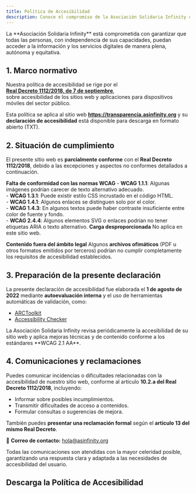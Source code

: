 ```yaml
---
title: Política de Accesibilidad
description: Conoce el compromiso de la Asociación Solidaria Infinity con la accesibilidad universal de sus sitios web y recursos digitales, conforme al Real Decreto 1112/2018 sobre accesibilidad web del sector público.
---
```



<Aside type="note" title="Compromiso con la accesibilidad digital">
La **Asociación Solidaria Infinity** está comprometida con garantizar que todas las personas, con independencia de sus capacidades, puedan acceder a la información y los servicios digitales de manera plena, autónoma y equitativa.
</Aside>

## 1. Marco normativo

Nuestra política de accesibilidad se rige por el  
[**Real Decreto 1112/2018, de 7 de septiembre**](https://www.boe.es/eli/es/rd/2018/09/07/1112),  
sobre accesibilidad de los sitios web y aplicaciones para dispositivos móviles del sector público.  

Esta política se aplica al sitio web **https://transparencia.asinfinity.org** y su **declaración de accesibilidad** está disponible para descarga en formato abierto (TXT).

<DocCardLink ref="2024_declaracion_accesibilidad" />

## 2. Situación de cumplimiento

El presente sitio web es **parcialmente conforme** con el **Real Decreto 1112/2018**, debido a las excepciones y aspectos no conformes detallados a continuación.

**Falta de conformidad con las normas WCAG**
    - **WCAG 1.1.1**: Algunas imágenes podrían carecer de texto alternativo adecuado.  
    - **WCAG 1.3.1**: Puede existir estilo CSS incrustado en el código HTML.  
    - **WCAG 1.4.1**: Algunos enlaces se distinguen solo por el color.  
    - **WCAG 1.4.3**: En algunos textos puede haber contraste insuficiente entre color de fuente y fondo.  
    - **WCAG 2.4.4**: Algunos elementos SVG o enlaces podrían no tener etiquetas ARIA o texto alternativo.
**Carga desproporcionada**
    No aplica en este sitio web.

**Contenido fuera del ámbito legal**
    Algunos **archivos ofimáticos** (PDF u otros formatos emitidos por terceros) podrían no cumplir completamente los requisitos de accesibilidad establecidos.

## 3. Preparación de la presente declaración

La presente declaración de accesibilidad fue elaborada el **1 de agosto de 2022** mediante **autoevaluación interna** y el uso de herramientas automáticas de validación, como:

- [ARCToolkit](https://www.arctoolkit.com)  
- [Accessibility Checker](https://www.accessibilitychecker.org)  

<Aside type="tip" title="Compromiso de mejora continua">
La Asociación Solidaria Infinity revisa periódicamente la accesibilidad de su sitio web y aplica mejoras técnicas y de contenido conforme a los estándares **WCAG 2.1 AA**.
</Aside>

## 4. Comunicaciones y reclamaciones

Puedes comunicar incidencias o dificultades relacionadas con la accesibilidad de nuestro sitio web, conforme al artículo **10.2.a del Real Decreto 1112/2018**, incluyendo:

- Informar sobre posibles incumplimientos.  
- Transmitir dificultades de acceso a contenidos.  
- Formular consultas o sugerencias de mejora.

También puedes **presentar una reclamación formal** según el **artículo 13 del mismo Real Decreto**.

📧 **Correo de contacto:** [hola@asinfinity.org](mailto:hola@asinfinity.org)

<Aside type="caution" title="Tiempos de respuesta">
Todas las comunicaciones son atendidas con la mayor celeridad posible, garantizando una respuesta clara y adaptada a las necesidades de accesibilidad del usuario.
</Aside>

## Descarga la Política de Accesibilidad


<DocCardLink ref="3" />


